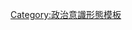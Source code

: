 {{Navbox with collapsible groups
|name = 国际民主联盟
|state = {{{state|<includeonly>autocollapse</includeonly><noinclude>expanded</noinclude>}}}
|title = [[国际民主联盟]]

|list1 = <div class="hlist">
*[[欧洲保守派与改革派联盟]]
*[[亚太民主联盟]]
*[[加勒比民主联盟]]
*[[非洲民主联盟]]
*[[欧洲民主联盟]]
*[[欧洲人民党]]
*[[国际妇女民主联盟]]
*[[国际青年民主联盟]]
*[[拉美政党联盟]]
</div>

|group2 = 成员
|abbr2 = Members
|list2 =
 {{Navbox with columns |child |colstyle=padding-left:3.0em;white-space:nowrap;
  |col1header = &nbsp;
  |col1 = <div class="plainlist">
*{{flagicon|Albania}} [[阿尔巴尼亚民主党]]
*{{flagicon|Australia}} [[澳大利亚自由党]]
*{{flagicon|Austria}} [[奥地利人民党]]
*{{flagicon|Azerbaijan}} [[阿塞拜疆民族独立党]]
*{{flagicon|Bolivia}} [[玻利维亚大众一致党]]
*{{flagicon|Bosnia and Herzegovina}} [[波黑民主行动党]]
*{{flagicon|Brazil}} [[民主党 (巴西)|巴西民主党]]
*{{flagicon|Bulgaria}} [[民主力量联盟 (保加利亚)|保加利亚民主力量联盟]]
*{{flagicon|Canada}} [[加拿大保守党]]
*{{flagicon|Chile}} [[智利独立民主联盟]]
*{{flagicon|Chile}} [[智利民族革新党]]
*{{flagicon|Republic of China}} [[中国国民党]]
*{{flagicon|Colombia}} [[哥伦比亚保守党]]
*{{flagicon|Croatia}} [[克罗地亚民主联盟]]
*{{flagicon|Cyprus}} [[塞浦路斯民主大会党]]
*{{flagicon|Czech Republic}} [[公民民主黨|捷克公民民主黨]]
*{{flagicon|Denmark}} [[保守人民党 (丹麦)|丹麦保守人民党]]
*{{flagicon|Dominican Republic}} [[民族进步力量|多米尼加民族进步力量]]
</div>
  |col2header = &nbsp;
  |col2 = <div class="plainlist">
*{{flagicon|Ecuador}} [[基督教社会党 (厄瓜多尔)|厄瓜多尔基督教社会党]]
*{{flagicon|El Salvador}} [[民族主义共和联盟|萨尔瓦多民族主义共和联盟]]
*{{flagicon|Estonia}} [[祖國與共和國聯盟|爱沙尼亚祖國與共和國聯盟]]
*{{flagicon|Finland}} [[芬兰民族联合党]]
*{{flagicon|France}} [[人民运动联盟|法国人民运动联盟]]
*{{flagicon|Georgia}} [[基督教-民主运动 (格鲁吉亚)|格鲁吉亚基督教民主运动党]]
*{{flagicon|Georgia}} [[统一民族运动党|格鲁吉亚联合民族运动党]]
*{{flagicon|Germany}} [[德國基督教民主聯盟]]
*{{flagicon|Germany}} [[巴伐利亚基督教社会联盟]]
*{{flagicon|Ghana}} [[加纳新爱国党]]
*{{flagicon|Greece}} [[新民主黨 (希臘)|希腊新民主党]]
*{{flagicon|Guatemala}} [[统一党 (危地马拉)|危地马拉统一党]]
*{{flagicon|Honduras}} [[洪都拉斯国民党]]
*{{flagicon|Hungary}} [[青年民主主义者联盟|匈牙利青年民主主义者联盟]]
*{{flagicon|Iceland}} [[冰岛独立党]]
*{{flagicon|Jamaica}} [[牙买加工党]]
*{{flagicon|Macedonia}} [[马其顿内部革命组织民族统一民主党|马其顿VMRO–DPMNE]]
*{{flagicon|Maldives}} [[马尔代夫民主党]]
</div>
  |col3header = &nbsp;
  |col3 = <div class="plainlist">
*{{flagicon|Moldova}} [[摩尔多瓦自由民主党]]
*{{flagicon|Mongolia}} [[蒙古民主党]]
*{{flagicon|New Zealand}} [[新西兰国家党]]
*{{flagicon|Nicaragua}} [[保守党 (尼加拉瓜)|尼加拉瓜保守党]]
*{{flagicon|Norway}} [[挪威保守党]]
*{{flagicon|Peru}} [[秘鲁基督教人民党]]
*{{flagicon|Portugal}} [[民主和社会中心党-人民党|葡萄牙CDS&ndash;PP]]
*{{flagicon|Serbia}} [[塞尔维亚民主党]]
*{{flagicon|Slovenia}} [[斯洛文尼亚民主党]]
*{{flagicon|South Korea}} [[新国家党|韩国新国家党]]
*{{flagicon|Spain}} [[西班牙人民党]]
*{{flagicon|Sri Lanka}} [[斯里兰卡统一国民党]]
*{{flagicon|Sweden}} [[温和党|瑞典温和党]]
*{{flagicon|Uganda}} [[民主变革论坛|乌干达民主变革论坛]]
*{{flagicon|United Kingdom}} [[英国保守党]]
*{{flagicon|United States}} [[美国共和党]]
*{{flagicon|Venezuela}} [[委内瑞拉计划党]]
</div>
 }}

}}<noinclude>

{{documentation
 |content =
{{collapsible sections option |list=Members}}
}}
[[Category:政治意識形態模板]]
</noinclude>